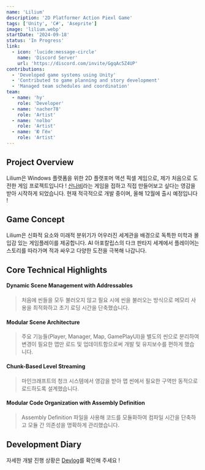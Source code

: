 ```yaml
---
name: 'Lilium'
description: '2D Platformer Action Piexl Game'
tags: ['Unity', 'C#', 'Aseprite']
image: 'lilium.webp'
startDate: '2024-09-18'
status: 'In Progress'
link:
  - icon: 'lucide:message-circle'
    name: 'Discord Server'
    url: 'https://discord.com/invite/GgqAc5Z4UP'
contributions:
  - 'Developed game systems using Unity'
  - 'Contributed to game planning and story development'
  - 'Managed team schedules and coordination'
team:
  - name: 'hy'
    role: 'Developer'
  - name: 'nacher78'
    role: 'Artist'
  - name: 'nolbo'
    role: 'Artist'
  - name: 'Ю Гён'
    role: 'Artist'
---
```


## Project Overview

Lilium은 Windows 플랫폼을 위한 2D 플랫포머 액션 픽셀 게임으로,
제가 처음으로 도전한 게임 프로젝트입니다 !
[산나비](https://namu.wiki/w/%EC%82%B0%EB%82%98%EB%B9%84)라는 게임을 접하고 직접 만들어보고 싶다는 영감을 받아 시작하게 되었습니다.
현재 적극적으로 개발 중이며, 올해 12월에 출시 예정입니다 !

## Game Concept

Lilium은 신화적 요소와 미래적 분위기가 어우러진 세계관을 배경으로 독특한 미학과 몰입감 있는 게임플레이를 제공합니다.
AI 아포칼립스의 다크 판타지 세계에서 플레이어는 스토리를 따라가며 적과 싸우고 다양한 도전을 극복해 나갑니다.

## Core Technical Highlights

#### Dynamic Scene Management with Addressables

> 처음에 씬들을 모두 불러오지 않고 필요 시에 씬을 불러오는 방식으로 메모리 사용을 최적화하고 초기 로딩 시간을 단축했습니다.

#### Modular Scene Architecture

> 주요 기능들(Player, Manager, Map, GamePlayUI)을 별도의 씬으로 분리하여 변경이 필요한 맵만 로드 및 업데이트함으로써 개발 및 유지보수를 편하게 했습니다.

#### Chunk-Based Level Streaming

> 마인크래프트의 청크 시스템에서 영감을 받아 맵 씬에서 필요한 구역만 동적으로 로드하도록 설계했습니다.

#### Modular Code Organization with Assembly Definition

> Assembly Definition 파일을 사용해 코드를 모듈화하여 컴파일 시간을 단축하고 모듈 간 의존성을 명확하게 관리했습니다.

## Development Diary

자세한 개발 진행 상황은 [Devlog](/blog/lilium-devlog)를 확인해 주세요 !
